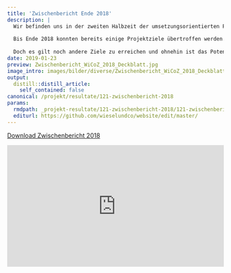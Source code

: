 ```yaml
---
title: 'Zwischenbericht Ende 2018'
description: |
  Wir befinden uns in der zweiten Halbzeit der umsetzungsorientierten Projektphase 2. 
  
  Bis Ende 2018 konnten bereits einige Projektziele übertroffen werden. Beispielsweise sind schon 315 von total 300 projektierten Klein- und Grossstrukturen umgesetzt worden! 
  
  Doch es gilt noch andere Ziele zu erreichen und ohnehin ist das Potential vorhanden, mehr zu realisieren als geplant.  Überzeugen Sie sich selbst anhand der  Fakten und Impressionen und wagen sie mit uns den Ausblick auf das Jahr 2019. 
date: 2019-01-23
preview: Zwischenbericht_WiCoZ_2018_Deckblatt.jpg
image_intro: images/bilder/diverse/Zwischenbericht_WiCoZ_2018_Deckblatt.jpg
output:
  distill::distill_article:
    self_contained: false
canonical: /projekt/resultate/121-zwischenbericht-2018
params:
  rmdpath: _projekt-resultate/121-zwischenbericht-2018/121-zwischenbericht-2018.Rmd
  editurl: https://github.com/wieselundco/website/edit/master/
---
```


[Download Zwischenbericht 2018](Zwischenbericht_WiCoZ_2018.pdf)
  
<style>.embed-container { position: relative; padding-bottom:56.25%; height:0; overflow: hidden; max-width: 100%; } .embed-container iframe, .embed-container object, .embed-container embed { position: absolute; top: 0; left: 0; width: 100%; height: 100%;}</style><div class='embed-container' data-page-width='453' data-page-height='640' id='ypembedcontainer' ><iframe   src="https://www.yumpu.com/de/embed/view/O1wQSHMGCxKEmqV7" frameborder="0" allowfullscreen="true"  allowtransparency="true"></iframe><br><a href="https://www.yumpu.com/de/document/view/62932536/zwischenbericht-2018-wiesel-co-am-zimmerberg" title="Zwischenbericht 2018 Wiesel & Co am Zimmerberg" target="_blank">Zwischenbericht 2018 Wiesel & Co am Zimmerberg</a></div><script src='https://players.yumpu.com/modules/embed/yp_r_iframe.js' ></script> 

```r



```

<!--http://wieselundco.ch/projekt/resultate/121-zwischenbericht-2018-->
